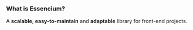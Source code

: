 ### What is Essencium?

A **scalable**, **easy-to-maintain** and **adaptable** library for front-end projects.
